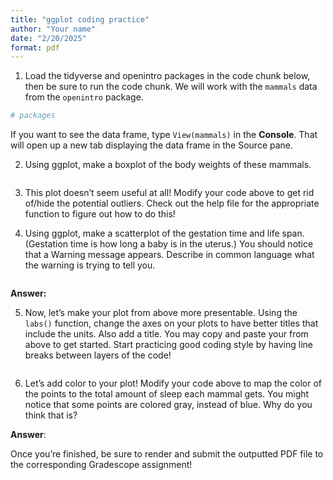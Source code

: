 ```yaml
---
title: "ggplot coding practice"
author: "Your name"
date: "2/20/2025"
format: pdf
---
```


1.  Load the tidyverse and openintro packages in the code chunk below, then be sure to run the code chunk. We will work with the `mammals` data from the `openintro` package.

```r
# packages


```

If you want to see the data frame, type `View(mammals)` in the **Console**. That will open up a new tab displaying the data frame in the Source pane.

2.  Using ggplot, make a boxplot of the body weights of these mammals.

```r

```

3. This plot doesn't seem useful at all! Modify your code above to get rid of/hide the potential outliers. Check out the help file for the appropriate function to figure out how to do this!

4.  Using ggplot, make a scatterplot of the gestation time and life span. (Gestation time is how long a baby is in the uterus.) You should notice that a Warning message appears. Describe in common language what the warning is trying to tell you.

```r

```

**Answer:**

5.  Now, let's make your plot from above more presentable. Using the `labs()` function, change the axes on your plots to have better titles that include the units. Also add a title. You may copy and paste your from above to get started. Start practicing good coding style by having line breaks between layers of the code!

```r

```

6.  Let's add color to your plot! Modify your code above to map the color of the points to the total amount of sleep each mammal gets. You might notice that some points are colored gray, instead of blue. Why do you think that is?

**Answer**:

Once you're finished, be sure to render and submit the outputted PDF file to the corresponding Gradescope assignment!
